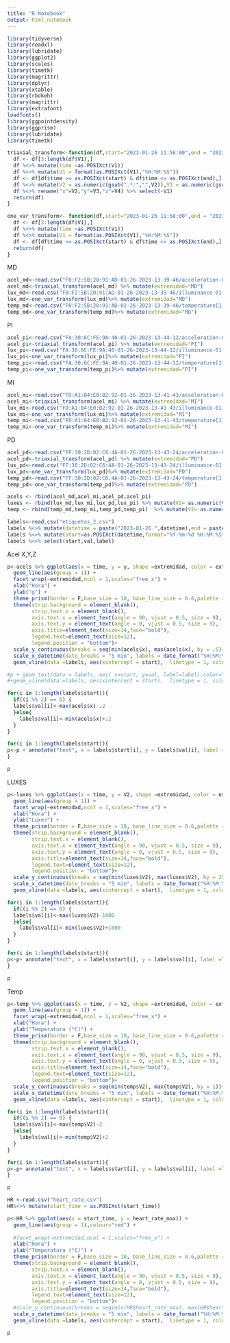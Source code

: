 ```yaml
---
title: "R Notebook"
output: html_notebook
---
```


```r
library(tidyverse)
library(readxl)
library(lubridate)
library(ggplot2)
library(scales)
library(timetk)
library(magrittr)
library(dplyr)
library(xtable)
library(rbokeh)
library(magrittr)
library(extrafont)
loadfonts()
library(ggpointdensity)
library(ggprism)
library(lubridate)
library(timetk)
```

```r
triaxial_transform<-function(df,start="2023-01-26 11:58:00",end = "2023-01-26 13:35:00"){
  df <- df[3:length(df$V1),]
  df %<>% mutate(time =as.POSIXct(V1))
  df %<>% mutate(V1 = format(as.POSIXct(V1),"%H:%M:%S"))
  df <- df[df$time >= as.POSIXct(start) & df$time <= as.POSIXct(end),]
  df %<>% mutate(V2 = as.numeric(gsub(".*:","",V2)),V3 = as.numeric(gsub(".*:","",V3)), V4 = as.numeric(gsub("}", "",sub("^.*[:]| }", "", V4))))
  df %<>% rename("x"=V2,"y"=V3,"z"=V4) %>% select(-V1)
  return(df)
}

one_var_transform<- function(df,start="2023-01-26 11:58:00",end = "2023-01-26 13:35:00"){
  df <- df[3:length(df$V1),]
  df %<>% mutate(time =as.POSIXct(V1))
  df %<>% mutate(V1 = format(as.POSIXct(V1),"%H:%M:%S"))
  df <- df[df$time >= as.POSIXct(start) & df$time <= as.POSIXct(end),]
  return(df)
}
```

MD
```r
acel_md<-read.csv("F0:F2:5B:20:91:AD-01-26-2023-13-39-46/acceleration-01-26-2023-13-39-47.csv",header = F)
acel_md<-triaxial_transform(acel_md) %>% mutate(extremidad="MD")
lux_md<-read.csv("F0:F2:5B:20:91:AD-01-26-2023-13-39-46/illuminance-01-26-2023-13-39-47.csv",header = F)
lux_md<-one_var_transform(lux_md)%>% mutate(extremidad="MD")
temp_md<-read.csv("F0:F2:5B:20:91:AD-01-26-2023-13-39-46/temperature[1]-01-26-2023-13-39-47.csv",header = F)
temp_md<-one_var_transform(temp_md)%>% mutate(extremidad="MD")
```

PI
```r
acel_pi<-read.csv("FA:30:6C:FE:9A:40-01-26-2023-13-44-12/acceleration-01-26-2023-13-44-13.csv",header = F)
acel_pi<-triaxial_transform(acel_pi) %>% mutate(extremidad="PI")
lux_pi<-read.csv("FA:30:6C:FE:9A:40-01-26-2023-13-44-12/illuminance-01-26-2023-13-44-13.csv",header = F)
lux_pi<-one_var_transform(lux_pi)%>% mutate(extremidad="PI")
temp_pi<-read.csv("FA:30:6C:FE:9A:40-01-26-2023-13-44-12/temperature[1]-01-26-2023-13-44-13.csv",header = F)
temp_pi<-one_var_transform(temp_pi)%>% mutate(extremidad="PI")
```

MI
```r
acel_mi<-read.csv("FD:A1:04:E0:B2:92-01-26-2023-13-41-43/acceleration-01-26-2023-13-41-44.csv",header = F)
acel_mi<-triaxial_transform(acel_mi) %>% mutate(extremidad="MI")
lux_mi<-read.csv("FD:A1:04:E0:B2:92-01-26-2023-13-41-43/illuminance-01-26-2023-13-41-44.csv",header = F)
lux_mi<-one_var_transform(lux_mi)%>% mutate(extremidad="MI")
temp_mi<-read.csv("FD:A1:04:E0:B2:92-01-26-2023-13-41-43/temperature[1]-01-26-2023-13-41-44.csv",header = F)
temp_mi<-one_var_transform(temp_mi)%>% mutate(extremidad="MI")
```


PD
```r
acel_pd<-read.csv("FF:30:2D:02:C6:4A-01-26-2023-13-43-24/acceleration-01-26-2023-13-43-25.csv",header = F)
acel_pd<-triaxial_transform(acel_pd) %>% mutate(extremidad="PD")
lux_pd<-read.csv("FF:30:2D:02:C6:4A-01-26-2023-13-43-24/illuminance-01-26-2023-13-43-25.csv",header = F)
lux_pd<-one_var_transform(lux_pd)%>% mutate(extremidad="PD")
temp_pd<-read.csv("FF:30:2D:02:C6:4A-01-26-2023-13-43-24/temperature[1]-01-26-2023-13-43-25.csv",header = F)
temp_pd<-one_var_transform(temp_pd)%>% mutate(extremidad="PD")
```

```r
acels <- rbind(acel_md,acel_mi,acel_pd,acel_pi)
luxes <- rbind(lux_md,lux_mi,lux_pd,lux_pi) %>% mutate(V2= as.numeric(V2))
temp <- rbind(temp_md,temp_mi,temp_pd,temp_pi)  %>% mutate(V2= as.numeric(V2))
```


```r
labels<-read.csv("etiquetas_2.csv")
labels %<>% mutate(datetime = paste("2023-01-26 ",datetime),end = paste("2023-01-26",end))
labels %<>% mutate(start=as.POSIXct(datetime,format="%Y-%m-%d %H:%M:%S"), end=as.POSIXct(end,format="%Y-%m-%d %H:%M:%S") ) %>% mutate(val=1.5) 
labels %<>% select(start,val,label)
```


Acel X,Y,Z
```r
p<-acels %>% ggplot(aes(x = time, y = y, shape =extremidad, color = extremidad)) +
  geom_line(aes(group = 1)) +
  facet_wrap(~extremidad,ncol = 1,scales="free_x") + 
  xlab("Hora") + 
  ylab("g") +
  theme_prism(border = F,base_size = 10, base_line_size = 0.6,palette = "stained_glass") + 
  theme(strip.background = element_blank(),
        strip.text.x = element_blank(),
        axis.text.x = element_text(angle = 90, vjust = 0.5, size = 9),
        axis.text.y = element_text(angle = 0, vjust = 0.5, size = 9),
        axis.title=element_text(size=14,face="bold"),
        legend.text=element_text(size=12),
        legend.position = "bottom")+
  scale_y_continuous(breaks = seq(min(acels$x), max(acels$x), by = .5))+
  scale_x_datetime(date_breaks = "5 min", labels = date_format("%H:%M:%S"))+
  geom_vline(data =labels, aes(xintercept = start),  linetype = 1, colour = "red") 

```

```r
#p + geom_text(data = labels, aes( x=start, y=val, label=label),color="green", size=3)
#+geom_vline(data =labels, aes(xintercept = start),  linetype = 1, colour = "red")
```

```r
for(i in 1:length(labels$start)){
  if((i %% 2) == 0) {
  labels$val[i]<-max(acels$x)-.2
  }else{
    labels$val[i]<-min(acels$x)+.2
  }
}
```

```r
for(i in 1:length(labels$start)){
p<-p + annotate("text", x = labels$start[i], y = labels$val[i], label =labels$label[i],colour = "white", hjust = 1, vjust = 1)
}

```


```r
p
```

LUXES
```r
p<-luxes %>% ggplot(aes(x = time, y = V2, shape =extremidad, color = extremidad)) +
  geom_line(aes(group = 1)) +
  facet_wrap(~extremidad,ncol = 1,scales="free_x") + 
  xlab("Hora") + 
  ylab("Luxes") +
  theme_prism(border = F,base_size = 10, base_line_size = 0.6,palette = "stained_glass") + 
  theme(strip.background = element_blank(),
        strip.text.x = element_blank(),
        axis.text.x = element_text(angle = 90, vjust = 0.5, size = 9),
        axis.text.y = element_text(angle = 0, vjust = 0.5, size = 9),
        axis.title=element_text(size=14,face="bold"),
        legend.text=element_text(size=12),
        legend.position = "bottom")+
  scale_y_continuous(breaks = seq(min(luxes$V2), max(luxes$V2), by = 25000))+
  scale_x_datetime(date_breaks = "5 min", labels = date_format("%H:%M:%S"))+
  geom_vline(data =labels, aes(xintercept = start),  linetype = 1, colour = "red") 

```

```r
for(i in 1:length(labels$start)){
  if((i %% 2) == 0) {
  labels$val[i]<-max(luxes$V2)-1000
  }else{
    labels$val[i]<-min(luxes$V2)+1000
  }
}
```

```r
for(i in 1:length(labels$start)){
p<-p+ annotate("text", x = labels$start[i], y = labels$val[i], label =labels$label[i],colour = "white",size = 2.5, fontface = "bold")
}

```


```r
p
```




Temp
```r
p<-temp %>% ggplot(aes(x = time, y = V2, shape =extremidad, color = extremidad)) +
  geom_line(aes(group = 1)) +
  facet_wrap(~extremidad,ncol = 1,scales="free_x") + 
  xlab("Hora") + 
  ylab("Temperatura (°C)") +
  theme_prism(border = F,base_size = 10, base_line_size = 0.6,palette = "stained_glass") + 
  theme(strip.background = element_blank(),
        strip.text.x = element_blank(),
        axis.text.x = element_text(angle = 90, vjust = 0.5, size = 9),
        axis.text.y = element_text(angle = 0, vjust = 0.5, size = 9),
        axis.title=element_text(size=14,face="bold"),
        legend.text=element_text(size=12),
        legend.position = "bottom")+
  scale_y_continuous(breaks = seq(min(temp$V2), max(temp$V2), by = 1))+
  scale_x_datetime(date_breaks = "5 min", labels = date_format("%H:%M:%S"))+
  geom_vline(data =labels, aes(xintercept = start),  linetype = 1, colour = "red") 

```


```r
for(i in 1:length(labels$start)){
  if((i %% 2) == 0) {
  labels$val[i]<-max(temp$V2)-2
  }else{
    labels$val[i]<-min(temp$V2)+2
  }
}
```

```r
for(i in 1:length(labels$start)){
p<-p+ annotate("text", x = labels$start[i], y = labels$val[i], label =labels$label[i],colour = "white",size = 2.5, fontface = "bold")
}

```


```r
p
```


```r
HR <-read.csv("heart_rate.csv")
HR%<>% mutate(start_time = as.POSIXct(start_time))
```

```r
p<-HR %>% ggplot(aes(x = start_time, y = heart_rate_max)) +
  geom_line(aes(group = 1),colour="red") +
  
  #facet_wrap(~extremidad,ncol = 1,scales="free_x") + 
  xlab("Hora") + 
  ylab("Temperatura (°C)") +
  theme_prism(border = F,base_size = 10, base_line_size = 0.6,palette = "stained_glass") + 
  theme(strip.background = element_blank(),
        strip.text.x = element_blank(),
        axis.text.x = element_text(angle = 90, vjust = 0.5, size = 9),
        axis.text.y = element_text(angle = 0, vjust = 0.5, size = 9),
        axis.title=element_text(size=14,face="bold"),
        legend.text=element_text(size=12),
        legend.position = "bottom")+
  #scale_y_continuous(breaks = seq(min(HR$heart_rate_max), max(HR$heart_rate_max), by = 5))+
  scale_x_datetime(date_breaks = "5 min", labels = date_format("%H:%M:%S"))+
  geom_vline(data =labels, aes(xintercept = start),  linetype = 1, colour = "red") 
```

```r
p
```

